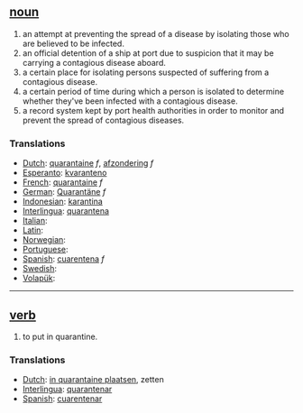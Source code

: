 == [[noun]] ==
# an attempt at preventing the spread of a disease by isolating those who are believed to be infected.
# an official detention of a ship at port due to suspicion that it may be carrying a contagious disease aboard.
# a certain place for isolating persons suspected of suffering from a contagious disease.
# a certain period of time during which a person is isolated to determine whether they've been infected with a contagious disease.
# a record system kept by port health authorities in order to monitor and prevent the spread of contagious diseases.

=== Translations ===
*[[Dutch]]: [[quarantaine]] ''f'', [[afzondering]] ''f''
*[[Esperanto]]: [[kvaranteno]]
*[[French]]: [[quarantaine]] ''f''
*[[German]]: [[Quarantäne]] ''f''
*[[Indonesian]]: [[karantina]]
*[[Interlingua]]: [[quarantena]]
*[[Italian]]: [[]]
*[[Latin]]: [[]]
*[[Norwegian]]: [[]]
*[[Portuguese]]: [[]]
*[[Spanish]]: [[cuarentena]] ''f''
*[[Swedish]]: [[]]
*[[Volapük]]: [[]]

----

== [[verb]] ==
# to put in quarantine.

=== Translations ===
*[[Dutch]]: [[in quarantaine plaatsen]], zetten
*[[Interlingua]]: [[quarantenar]]
*[[Spanish]]: [[cuarentenar]]